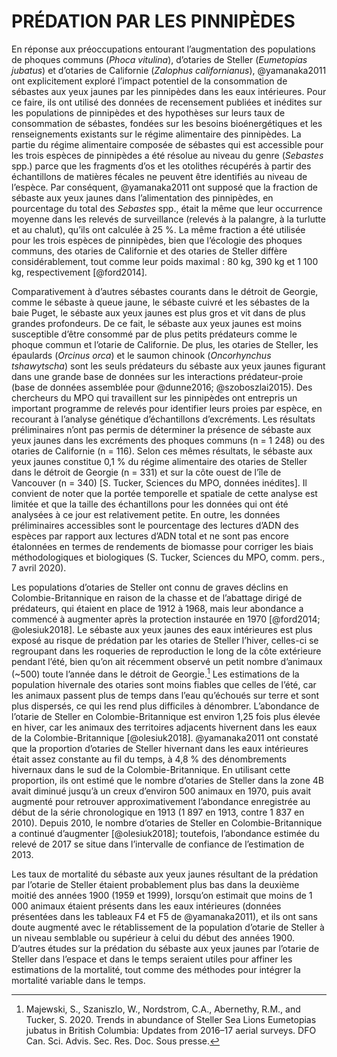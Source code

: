 # PRÉDATION PAR LES PINNIPÈDES {#app:pinniped-predation}

En réponse aux préoccupations entourant l’augmentation des populations de phoques communs (*Phoca vitulina*), d’otaries de Steller (*Eumetopias jubatus*) et d’otaries de Californie (*Zalophus californianus*), @yamanaka2011 ont explicitement exploré l’impact potentiel de la consommation de sébastes aux yeux jaunes par les pinnipèdes dans les eaux intérieures. 
Pour ce faire, ils ont utilisé des données de recensement publiées et inédites sur les populations de pinnipèdes et des hypothèses sur leurs taux de consommation de sébastes, fondées sur les besoins bioénergétiques et les renseignements existants sur le régime alimentaire des pinnipèdes. 
La partie du régime alimentaire composée de sébastes qui est accessible pour les trois espèces de pinnipèdes a été résolue au niveau du genre (*Sebastes* spp.) parce que les fragments d’os et les otolithes récupérés à partir des échantillons de matières fécales ne peuvent être identifiés au niveau de l’espèce. 
Par conséquent, @yamanaka2011 ont supposé que la fraction de sébaste aux yeux jaunes dans l’alimentation des pinnipèdes, en pourcentage du total des *Sebastes* spp., était la même que leur occurrence moyenne dans les relevés de surveillance (relevés à la palangre, à la turlutte et au chalut), qu’ils ont calculée à 25 %. 
La même fraction a été utilisée pour les trois espèces de pinnipèdes, bien que l’écologie des phoques communs, des otaries de Californie et des otaries de Steller diffère considérablement, tout comme leur poids maximal : 80 kg, 390 kg et 1 100 kg, respectivement [@ford2014].

Comparativement à d’autres sébastes courants dans le détroit de Georgie, comme le sébaste à queue jaune, le sébaste cuivré et les sébastes de la baie Puget, le sébaste aux yeux jaunes est plus gros et vit dans de plus grandes profondeurs. De ce fait, le sébaste aux yeux jaunes est moins susceptible d’être consommé par de plus petits prédateurs comme le phoque commun et l’otarie de Californie. 
De plus, les otaries de Steller, les épaulards (*Orcinus orca*) et le saumon chinook (*Oncorhynchus tshawytscha*) sont les seuls prédateurs du sébaste aux yeux jaunes figurant dans une grande base de données sur les interactions prédateur-proie (base de données assemblée pour @dunne2016; @szoboszlai2015). 
Des chercheurs du MPO qui travaillent sur les pinnipèdes ont entrepris un important programme de relevés pour identifier leurs proies par espèce, en recourant à l’analyse génétique d’échantillons d’excréments. 
Les résultats préliminaires n’ont pas permis de déterminer la présence de sébaste aux yeux jaunes dans les excréments des phoques communs (n = 1 248) ou des otaries de Californie (n = 116). Selon ces mêmes résultats, le sébaste aux yeux jaunes constitue 0,1 % du régime alimentaire des otaries de Steller dans le détroit de Georgie (n = 331) et sur la côte ouest de l’île de Vancouver (n = 340) [S. Tucker, Sciences du MPO, données inédites]. 
Il convient de noter que la portée temporelle et spatiale de cette analyse est limitée et que la taille des échantillons pour les données qui ont été analysées à ce jour est relativement petite. 
En outre, les données préliminaires accessibles sont le pourcentage des lectures d’ADN des espèces par rapport aux lectures d’ADN total et ne sont pas encore étalonnées en termes de rendements de biomasse pour corriger les biais méthodologiques et biologiques (S. Tucker, Sciences du MPO, comm. pers., 7 avril 2020).   

Les populations d’otaries de Steller ont connu de graves déclins en Colombie-Britannique en raison de la chasse et de l’abattage dirigé de prédateurs, qui étaient en place de 1912 à 1968, mais leur abondance a commencé à augmenter après la protection instaurée en 1970 [@ford2014; @olesiuk2018]. Le sébaste aux yeux jaunes des eaux intérieures est plus exposé au risque de prédation par les otaries de Steller l’hiver, celles-ci se regroupant dans les roqueries de reproduction le long de la côte extérieure pendant l’été, bien qu’on ait récemment observé un petit nombre d’animaux (~500) toute l’année dans le détroit de Georgie.^[Majewski, S., Szaniszlo, W., Nordstrom, C.A., Abernethy, R.M., and Tucker, S. 2020. Trends in abundance of Steller Sea Lions Eumetopias jubatus in British Columbia: Updates from 2016--17 aerial surveys. DFO Can. Sci. Advis. Sec. Res. Doc. Sous presse.]
Les estimations de la population hivernale des otaries sont moins fiables que celles de l’été, car les animaux passent plus de temps dans l’eau qu’échoués sur terre et sont plus dispersés, ce qui les rend plus difficiles à dénombrer. 
L’abondance de l’otarie de Steller en Colombie-Britannique est environ 1,25 fois plus élevée en hiver, car les animaux des territoires adjacents hivernent dans les eaux de la Colombie-Britannique [@olesiuk2018]. 
@yamanaka2011 ont constaté que la proportion d’otaries de Steller hivernant dans les eaux intérieures était assez constante au fil du temps, à 4,8 % des dénombrements hivernaux dans le sud de la Colombie-Britannique. 
En utilisant cette proportion, ils ont estimé que le nombre d’otaries de Steller dans la zone 4B avait diminué jusqu’à un creux d’environ 500 animaux en 1970, puis avait augmenté pour retrouver approximativement l’abondance enregistrée au début de la série chronologique en 1913 (1 897 en 1913, contre 1 837 en 2010). 
Depuis 2010, le nombre d’otaries de Steller en Colombie-Britannique a continué d’augmenter [@olesiuk2018]; toutefois, l’abondance estimée du relevé de 2017 se situe dans l’intervalle de confiance de l’estimation de 2013.  

Les taux de mortalité du sébaste aux yeux jaunes résultant de la prédation par l’otarie de Steller étaient probablement plus bas dans la deuxième moitié des années 1900 (1959 et 1999), lorsqu’on estimait que moins de 1 000 animaux étaient présents dans les eaux intérieures (données présentées dans les tableaux F4 et F5 de @yamanaka2011), et ils ont sans doute augmenté avec le rétablissement de la population d’otarie de Steller à un niveau semblable ou supérieur à celui du début des années 1900.
D’autres études sur la prédation du sébaste aux yeux jaunes par l’otarie de Steller dans l’espace et dans le temps seraient utiles pour affiner les estimations de la mortalité, tout comme des méthodes pour intégrer la mortalité variable dans le temps. 
